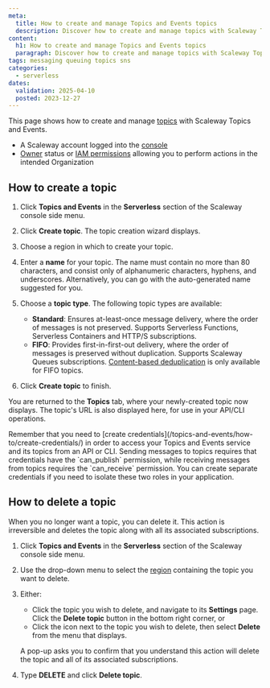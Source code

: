 ```yaml
---
meta:
  title: How to create and manage Topics and Events topics
  description: Discover how to create and manage topics with Scaleway Topics and Events. Enhance your messaging setup with this comprehensive, easy-to-follow guide.
content:
  h1: How to create and manage Topics and Events topics
  paragraph: Discover how to create and manage topics with Scaleway Topics and Events. Enhance your messaging setup with this comprehensive, easy-to-follow guide.
tags: messaging queuing topics sns
categories:
  - serverless 
dates:
  validation: 2025-04-10
  posted: 2023-12-27
---
```


This page shows how to create and manage [topics](/topics-and-events/concepts/#topic) with Scaleway Topics and Events.

<Macro id="requirements" />

- A Scaleway account logged into the [console](https://console.scaleway.com)
- [Owner](/iam/concepts/#owner) status or [IAM permissions](/iam/concepts/#permission) allowing you to perform actions in the intended Organization

## How to create a topic

1. Click **Topics and Events** in the **Serverless** section of the Scaleway console side menu. 

2. Click **Create topic**. The topic creation wizard displays.

    <Lightbox src="scaleway-topics-create-topic.webp" alt="In the Scaleway console, the Create a Topic screen displays. The different sections of the screen are described in the steps below." />

3. Choose a region in which to create your topic.

4. Enter a **name** for your topic. The name must contain no more than 80 characters, and consist only of alphanumeric characters, hyphens, and underscores. Alternatively, you can go with the auto-generated name suggested for you.

5. Choose a **topic type**. The following topic types are available:
    -  **Standard**: Ensures at-least-once message delivery, where the order of messages is not preserved. Supports Serverless Functions, Serverless Containers and HTTP/S subscriptions. 
    - **FIFO**: Provides first-in-first-out delivery, where the order of messages is preserved without duplication. Supports Scaleway Queues subscriptions. [Content-based deduplication](/topics-and-events/concepts/#content-based-deduplication) is only available for FIFO topics.

6. Click **Create topic** to finish.

You are returned to the **Topics** tab, where your newly-created topic now displays. The topic's URL is also displayed here, for use in your API/CLI operations.

<Message type="tip">
Remember that you need to [create credentials](/topics-and-events/how-to/create-credentials/) in order to access your Topics and Events service and its topics from an API or CLI. Sending messages to topics requires that credentials have the `can_publish` permission, while receiving messages from topics requires the `can_receive` permission. You can create separate credentials if you need to isolate these two roles in your application.
</Message>

## How to delete a topic

When you no longer want a topic, you can delete it. This action is irreversible and deletes the topic along with all its associated subscriptions.

1. Click **Topics and Events** in the **Serverless** section of the Scaleway console side menu. 

2. Use the drop-down menu to select the [region](/topics-and-events/concepts/#region) containing the topic you want to delete.

3. Either:
    - Click the topic you wish to delete, and navigate to its **Settings** page. Click the **Delete topic** button in the bottom right corner, or
    - Click the <Icon name="more" /> icon next to the topic you wish to delete, then select **Delete** from the menu that displays.

    A pop-up asks you to confirm that you understand this action will delete the topic and all of its associated subscriptions.

4. Type **DELETE** and click **Delete topic**.